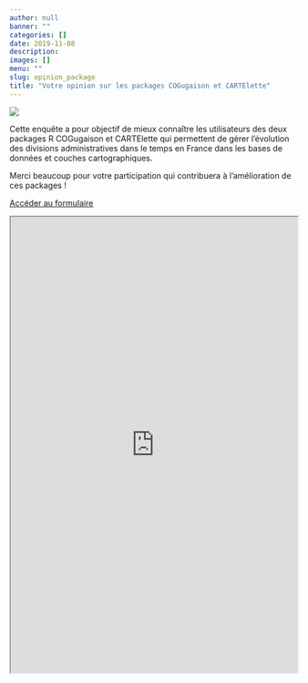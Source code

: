 ```yaml
---
author: null
banner: ""
categories: []
date: 2019-11-08
description: 
images: []
menu: ""
slug: opinion_package
title: "Votre opinion sur les packages COGugaison et CARTElette"
---
```



![](https://framaforms.org/sites/default/files/forms/img/both_0.png)

Cette enquête a pour objectif de mieux connaître les utilisateurs des deux packages R COGugaison et CARTElette qui permettent de gérer l'évolution des divisions administratives dans le temps en France dans les bases de données et couches cartographiques. 

Merci beaucoup pour votre participation qui contribuera à l'amélioration de ces packages !

<a href="https://framaforms.org/cogugaison-cartelette-votre-opinion-your-opinion-1573236259">Accéder au formulaire</a>

<!--more-->


<iframe src="https://framaforms.org/cogugaison-cartelette-votre-opinion-your-opinion-1573236259" width="100%" height="800" border="0" ></iframe>  